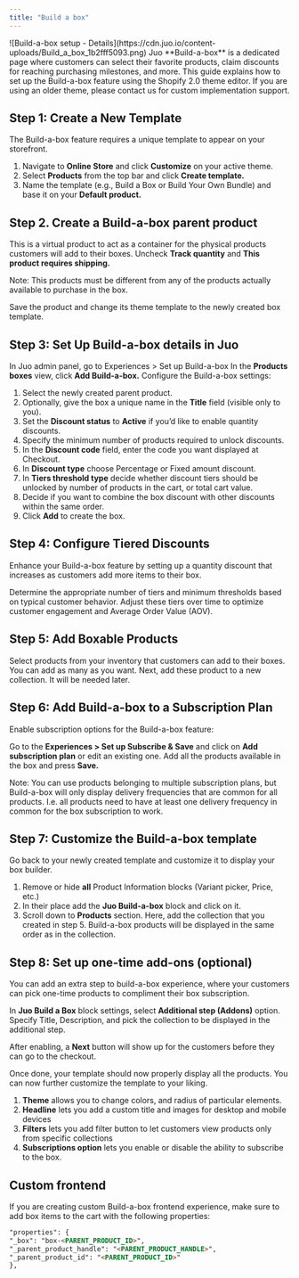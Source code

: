 ```yaml
---
title: "Build a box"
---
```


<Frame>
![Build-a-box setup - Details](https://cdn.juo.io/content-uploads/Build_a_box_1b2fff5093.png)
</Frame>
Juo **Build-a-box** is a dedicated page where customers can select their favorite products, claim discounts for reaching purchasing milestones, and more.

<Warning>
This guide explains how to set up the Build-a-box feature using the Shopify 2.0 theme editor. If you are using an older theme, please contact us for custom implementation support.
</Warning>

## Step 1: Create a New Template

The Build-a-box feature requires a unique template to appear on your storefront.

1. Navigate to **Online Store** and click **Customize** on your active theme.
2. Select **Products** from the top bar and click **Create template.**
3. Name the template (e.g., Build a Box or Build Your Own Bundle) and base it on your **Default product.**

## Step 2. Create a Build-a-box parent product

This is a virtual product to act as a container for the physical products customers will add to their boxes. Uncheck **Track quantity** and **This product requires shipping.**

Note: This products must be different from any of the products actually available to purchase in the box.

Save the product and change its theme template to the newly created box template.

## Step 3: Set Up Build-a-box details in Juo

In Juo admin panel, go to Experiences > Set up Build-a-box In the **Products boxes** view, click **Add Build-a-box.** Configure the Build-a-box settings:

1. Select the newly created parent product.
2. Optionally, give the box a unique name in the **Title** field (visible only to you).
3. Set the **Discount status** to **Active** if you’d like to enable quantity discounts.
4. Specify the minimum number of products required to unlock discounts.
5. In the **Discount code** field, enter the code you want displayed at Checkout.
6. In **Discount type** choose Percentage or Fixed amount discount.
7. In **Tiers threshold type** decide whether discount tiers should be unlocked by number of products in the cart, or total cart value.
8. Decide if you want to combine the box discount with other discounts within the same order.
9. Click **Add** to create the box.

## Step 4: Configure Tiered Discounts

Enhance your Build-a-box feature by setting up a quantity discount that increases as customers add more items to their box.

Determine the appropriate number of tiers and minimum thresholds based on typical customer behavior. Adjust these tiers over time to optimize customer engagement and Average Order Value (AOV).

## Step 5: Add Boxable Products

Select products from your inventory that customers can add to their boxes. You can add as many as you want. Next, add these product to a new collection. It will be needed later.

## Step 6: Add Build-a-box to a Subscription Plan

Enable subscription options for the Build-a-box feature:

Go to the **Experiences > Set up Subscribe & Save** and click on **Add subscription plan** or edit an existing one. Add all the products available in the box and press **Save.**

Note: You can use products belonging to multiple subscription plans, but Build-a-box will only display delivery frequencies that are common for all products. I.e. all products need to have at least one delivery frequency in common for the box subscription to work.

## Step 7: Customize the Build-a-box template

Go back to your newly created template and customize it to display your box builder.

1. Remove or hide **all** Product Information blocks (Variant picker, Price, etc.)
2. In their place add the **Juo Build-a-box** block and click on it.
3. Scroll down to **Products** section. Here, add the collection that you created in step 5. Build-a-box products will be displayed in the same order as in the collection.

## Step 8: Set up one-time add-ons (optional)

You can add an extra step to build-a-box experience, where your customers can pick one-time products to compliment their box subscription.

In **Juo Build a Box** block settings, select **Additional step (Addons)** option. Specify Title, Description, and pick the collection to be displayed in the additional step.

After enabling, a **Next** button will show up for the customers before they can go to the checkout.

Once done, your template should now properly display all the products. You can now further customize the template to your liking.

1. **Theme** allows you to change colors, and radius of particular elements.
2. **Headline** lets you add a custom title and images for desktop and mobile devices
3. **Filters** lets you add filter button to let customers view products only from specific collections
4. **Subscriptions option** lets you enable or disable the ability to subscribe to the box.

## Custom frontend
If you are creating custom Build-a-box frontend experience, make sure to add box items to the cart with the following properties:

```html
"properties": {
"_box": "box-<PARENT_PRODUCT_ID>",
"_parent_product_handle": "<PARENT_PRODUCT_HANDLE>",
"_parent_product_id": "<PARENT_PRODUCT_ID>"
},
```